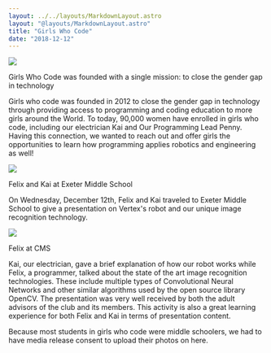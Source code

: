 ```yaml
---
layout: ../../layouts/MarkdownLayout.astro
layout: "@layouts/MarkdownLayout.astro"
title: "Girls Who Code"
date: "2018-12-12"
---
```


![](/images/gwc.png)

Girls Who Code was founded with a single mission:
to close the gender gap in technology

Girls who code was founded in 2012 to close the gender gap in technology through providing access to programming and coding education to more girls around the World. To today, 90,000 women have enrolled in girls who code, including our electrician Kai and Our Programming Lead Penny. Having this connection, we wanted to reach out and offer girls the opportunities to learn how programming applies robotics and engineering as well!

![](/images/WechatIMG107.jpeg)

Felix and Kai at Exeter Middle School

On Wednesday, December 12th, Felix and Kai traveled to Exeter Middle School to give a presentation on Vertex's robot and our unique image recognition technology.

![](/images/Image-from-iOS-3.jpg)

Felix at CMS

Kai, our electrician, gave a brief explanation of how our robot works while Felix, a programmer, talked about the state of the art image recognition technologies. These include multiple types of Convolutional Neural Networks and other similar algorithms used by the open source library OpenCV. The presentation was very well received by both the adult advisors of the club and its members. This activity is also a great learning experience for both Felix and Kai in terms of presentation content.

Because most students in girls who code were middle schoolers, we had to have media release consent to upload their photos on here.
